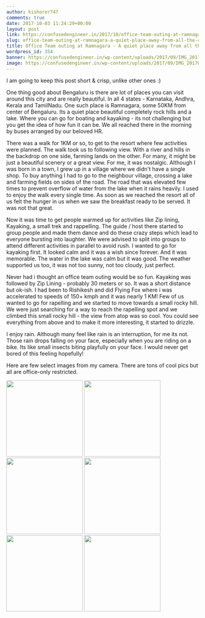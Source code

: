 ```yaml
---
author: kishorer747
comments: true
date: 2017-10-03 11:24:29+00:00
layout: post
link: https://confusedengineer.in/2017/10/office-team-outing-at-ramnagara-a-quiet-place-away-from-all-the-commotion/
slug: office-team-outing-at-ramnagara-a-quiet-place-away-from-all-the-commotion
title: Office Team outing at Ramnagara - A quiet place away from all the commotion
wordpress_id: 354
banner: https://confusedengineer.in/wp-content/uploads/2017/09/IMG_20170818_173908.jpg
image: https://confusedengineer.in/wp-content/uploads/2017/09/IMG_20170818_173908.jpg
---
```


I am going to keep this post short & crisp, unlike other ones :)

One thing good about Bengaluru is there are lot of places you can visit around this city and are really beautiful. In all 4 states - Karnataka, Andhra, Kerala and TamilNadu.
One such place is Ramnagara, some 50KM from center of Bengaluru. Its a quiet place beautiful completely rock hills and a lake. Where you can go for boating and kayaking - its not challenging but you get the idea of how fun it can be.
We all reached there in the morning by buses arranged by our beloved HR. 

There was a walk for 1KM or so, to get to the resort where few activities were planned. The walk took us to following view.
With a river and hills in the backdrop on one side, farming lands on the other. For many, it might be just a beautiful scenery or a great view. For me, it was nostalgic. Although I was born in a town, I grew up in a village where we didn't have a single shop.
To buy anything I had to go to the neighbour village, crossing a lake and farming fields on sides of the road. The road that was elevated few times to prevent overflow of water from the lake when it rains heavily. I used to enjoy the walk every single time.
As soon as we reached the resort all of us felt the hunger in us when we saw the breakfast ready to be served. It was not that great.

Now it was time to get people warmed up for activities like Zip lining, Kayaking, a small trek and rappelling. The guide / host there started to group people and made them dance and do these crazy steps which lead to everyone bursting into laughter.
We were advised to split into groups to attend different activities in parallel to avoid rush. I wanted to go for kayaking first. It looked calm and it was a wish since forever. And it was memorable. The water in the lake was calm but it was good. The weather supported us too, it was not too sunny, not too cloudy, just perfect.

Never had i thought an office team outing would be so fun. Kayaking was followed by Zip Lining - probably 30 meters or so. It was a short distance but ok-ish. I had been to Rishikesh and did Flying Fox where i was accelerated to speeds of 150+ kmph and it was nearly 1 KM!
Few of us wanted to go for rapelling and we started to move towards a small rocky hill. We were just searching for a way to reach the rapelling spot and we climbed this small rocky hill - the view from atop was so cool. You could see everything from above and to make it more interesting, it started to drizzle.

I enjoy rain. Although many feel like rain is an interruption, for me its not. Those rain drops falling on your face, especially when you are riding on a bike. Its like small insects biting playfully on your face. I would never get bored of this feeling hopefully!

Here are few select images from my camera. There are tons of cool pics but all are office-only restricted.



<img src="https://confusedengineer.in/wp-content/uploads/2017/09/IMG_20170818_174233.jpg" width="200" height="200" alt="" />
<img src="https://confusedengineer.in/wp-content/uploads/2017/09/IMG_20170818_173908.jpg" width="200" height="200" alt="" />
<img src="https://confusedengineer.in/wp-content/uploads/2017/09/IMG_20170818_174839.jpg" width="200" height="200" alt="" />
<img src="https://confusedengineer.in/wp-content/uploads/2017/09/IMG_20170818_173903.jpg" width="200" height="200" alt="" />
<img src="https://confusedengineer.in/wp-content/uploads/2017/09/IMG_20170818_180722.jpg" width="200" height="200" alt="" />
<img src="https://confusedengineer.in/wp-content/uploads/2017/09/IMG_20170818_180735.jpg" width="200" height="200" alt="" />
